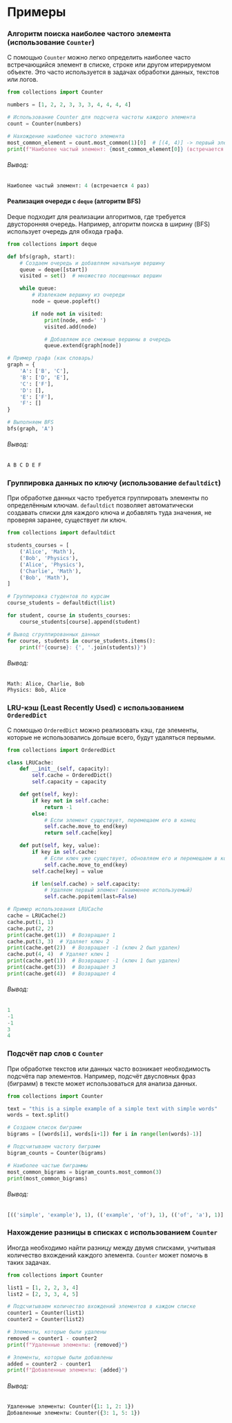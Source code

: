 # Примеры

### Алгоритм поиска наиболее частого элемента (использование `Counter`)

С помощью `Counter` можно легко определить наиболее часто встречающийся элемент в списке, строке или другом итерируемом объекте. Это часто используется в задачах обработки данных, текстов или логов.

```python
from collections import Counter

numbers = [1, 2, 2, 3, 3, 3, 4, 4, 4, 4]

# Использование Counter для подсчета частоты каждого элемента
count = Counter(numbers)

# Нахождение наиболее частого элемента
most_common_element = count.most_common(1)[0]  # [(4, 4)] -> первый элемент списка
print(f"Наиболее частый элемент: {most_common_element[0]} (встречается {most_common_element[1]} раз)")
```

###### Вывод:

```python
Наиболее частый элемент: 4 (встречается 4 раз)
```

#### Реализация очереди с `deque` (алгоритм BFS)

Deque подходит для реализации алгоритмов, где требуется двусторонняя очередь. Например, алгоритм поиска в ширину (BFS) использует очередь для обхода графа.

```python
from collections import deque

def bfs(graph, start):
    # Создаем очередь и добавляем начальную вершину
    queue = deque([start])
    visited = set()  # множество посещенных вершин

    while queue:
        # Извлекаем вершину из очереди
        node = queue.popleft()

        if node not in visited:
            print(node, end=' ')
            visited.add(node)

            # Добавляем все смежные вершины в очередь
            queue.extend(graph[node])

# Пример графа (как словарь)
graph = {
    'A': ['B', 'C'],
    'B': ['D', 'E'],
    'C': ['F'],
    'D': [],
    'E': ['F'],
    'F': []
}

# Выполняем BFS
bfs(graph, 'A')
```

###### Вывод:

```python
A B C D E F
```

### Группировка данных по ключу (использование `defaultdict`)

При обработке данных часто требуется группировать элементы по определённым ключам. `defaultdict` позволяет автоматически создавать списки для каждого ключа и добавлять туда значения, не проверяя заранее, существует ли ключ.

```python
from collections import defaultdict

students_courses = [
    ('Alice', 'Math'),
    ('Bob', 'Physics'),
    ('Alice', 'Physics'),
    ('Charlie', 'Math'),
    ('Bob', 'Math'),
]

# Группировка студентов по курсам
course_students = defaultdict(list)

for student, course in students_courses:
    course_students[course].append(student)

# Вывод сгруппированных данных
for course, students in course_students.items():
    print(f"{course}: {', '.join(students)}")
```

###### Вывод:

```python
Math: Alice, Charlie, Bob
Physics: Bob, Alice
```

### LRU-кэш (Least Recently Used) с использованием `OrderedDict`

С помощью `OrderedDict` можно реализовать кэш, где элементы, которые не использовались дольше всего, будут удаляться первыми.

```python
from collections import OrderedDict

class LRUCache:
    def __init__(self, capacity):
        self.cache = OrderedDict()
        self.capacity = capacity

    def get(self, key):
        if key not in self.cache:
            return -1
        else:
            # Если элемент существует, перемещаем его в конец
            self.cache.move_to_end(key)
            return self.cache[key]

    def put(self, key, value):
        if key in self.cache:
            # Если ключ уже существует, обновляем его и перемещаем в конец
            self.cache.move_to_end(key)
        self.cache[key] = value

        if len(self.cache) > self.capacity:
            # Удаляем первый элемент (наименее используемый)
            self.cache.popitem(last=False)

# Пример использования LRUCache
cache = LRUCache(2)
cache.put(1, 1)
cache.put(2, 2)
print(cache.get(1))  # Возвращает 1
cache.put(3, 3)  # Удаляет ключ 2
print(cache.get(2))  # Возвращает -1 (ключ 2 был удален)
cache.put(4, 4)  # Удаляет ключ 1
print(cache.get(1))  # Возвращает -1 (ключ 1 был удален)
print(cache.get(3))  # Возвращает 3
print(cache.get(4))  # Возвращает 4
```

###### Вывод:

```python
1
-1
-1
3
4
```

### Подсчёт пар слов с `Counter`

При обработке текстов или данных часто возникает необходимость подсчёта пар элементов. Например, подсчёт двусловных фраз (биграмм) в тексте может использоваться для анализа данных.

```python
from collections import Counter

text = "this is a simple example of a simple text with simple words"
words = text.split()

# Создаем список биграмм
bigrams = [(words[i], words[i+1]) for i in range(len(words)-1)]

# Подсчитываем частоту биграмм
bigram_counts = Counter(bigrams)

# Наиболее частые биграммы
most_common_bigrams = bigram_counts.most_common(3)
print(most_common_bigrams)
```

###### Вывод:

```python
[(('simple', 'example'), 1), (('example', 'of'), 1), (('of', 'a'), 1)]
```

### Нахождение разницы в списках с использованием `Counter`

Иногда необходимо найти разницу между двумя списками, учитывая количество вхождений каждого элемента. `Counter` может помочь в таких задачах.

```python
from collections import Counter

list1 = [1, 2, 2, 3, 4]
list2 = [2, 3, 3, 4, 5]

# Подсчитываем количество вхождений элементов в каждом списке
counter1 = Counter(list1)
counter2 = Counter(list2)

# Элементы, которые были удалены
removed = counter1 - counter2
print(f"Удаленные элементы: {removed}")

# Элементы, которые были добавлены
added = counter2 - counter1
print(f"Добавленные элементы: {added}")
```

###### Вывод:

```python
Удаленные элементы: Counter({1: 1, 2: 1})
Добавленные элементы: Counter({3: 1, 5: 1})
```
